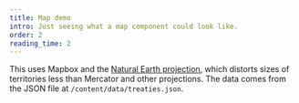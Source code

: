 ```yaml
---
title: Map demo
intro: Just seeing what a map component could look like.
order: 2
reading_time: 2
---
```


<Map caption="Member states of the Chemical Weapons Convention (CWC)" />

This uses Mapbox and the [Natural Earth projection](https://www.shadedrelief.com/NE_proj/index.html), which distorts sizes of territories less than Mercator and other projections. The data comes from the JSON file at `/content/data/treaties.json`.